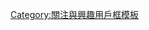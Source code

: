 {{Userbox-r
  |border-c = #000000
  |border-s = 1
  |id-c     = #FFCC00
  |id-s     = 10
  |id-fc    = #FFFF00
  |info-c   = #ffff00
  |info-s   = 10
  |info-fc  = #000000
  |id       = 邱福龙
  |info     = 這個用戶喜欢'''[[邱福龙]]'''的漫画。
  |usercategory=喜欢邱福龙漫画的维基人
}}<noinclude>
[[Category:關注與興趣用戶框模板]]
</noinclude>